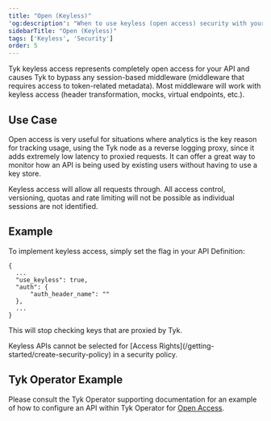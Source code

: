 ```yaml
---
title: "Open (Keyless)"
'og:description': "When to use keyless (open access) security with your APIs"
sidebarTitle: "Open (Keyless)"
tags: ['Keyless', 'Security']
order: 5
---
```


Tyk keyless access represents completely open access for your API and causes Tyk to bypass any session-based middleware (middleware that requires access to token-related metadata). Most middleware will work with keyless access (header transformation, mocks, virtual endpoints, etc.).

## Use Case

Open access is very useful for situations where analytics is the key reason for tracking usage, using the Tyk node as a reverse logging proxy, since it adds extremely low latency to proxied requests. It can offer a great way to monitor how an API is being used by existing users without having to use a key store.

Keyless access will allow all requests through. All access control, versioning, quotas and rate limiting will not be possible as individual sessions are not identified.

## Example

To implement keyless access, simply set the flag in your API Definition:

```{.copyWrapper}
{
  ...
  "use_keyless": true,
  "auth": {
      "auth_header_name": ""
  },
  ...
}
```
This will stop checking keys that are proxied by Tyk.


<Note>
Keyless APIs cannot be selected for [Access Rights](/getting-started/create-security-policy) in a security policy.
</Note>


## Tyk Operator Example

Please consult the Tyk Operator supporting documentation for an example of how to configure an API within Tyk Operator for [Open Access](/product-stack/tyk-operator/advanced-configurations/client-authentication#keyless-open).
